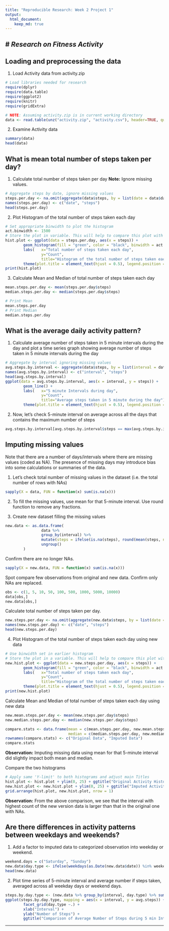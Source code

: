 ```yaml
---
title: "Reproducible Research: Week 2 Project 1"
output: 
  html_document:
    keep_md: true
---
```


# ***Research on Fitness Activity***
---

## Loading and preprocessing the data
1. Load Activity data from activity.zip
```r
# Load libraries needed for research
require(dplyr)
require(data.table)
require(ggplot2)
require(knitr)
require(gridExtra)
```
```r
# NOTE: Assuming activity.zip is in current working directory
data <- read.table(unz("activity.zip", "activity.csv"), header=TRUE, quote="\"", sep=",")
```

2. Examine Activity data  
```r
summary(data)
head(data)
```

## What is mean total number of steps taken per day?
1. Calculate total number of steps taken per day 
   **Note:** Ignore missing values.
```r
# Aggregate steps by date, ignore missing values  
steps.per.day <- na.omit(aggregate(data$steps, by = list(date = data$date), FUN = sum))
names(steps.per.day) <- c("date", "steps")
head(steps.per.day)
```

2. Plot Histogram of the total number of steps taken each day
```r
# Set appropriate binwidth to plot the histogram
act.binwidth <- 1500
# Store the plot in variable. This will help to compare this plot with another one
hist.plot <- ggplot(data = steps.per.day, aes(x = steps)) +
        geom_histogram(fill = "green", color = "black", binwidth = act.binwidth) +
        labs(   x="Total number of steps taken each day",
                y="Count",
                title="Histogram of the total number of steps taken each day") +
        theme(plot.title = element_text(hjust = 0.5), legend.position = "none")
print(hist.plot)
```

3. Calculate Mean and Median of total number of steps taken each day

```r

mean.steps.per.day <- mean(steps.per.day$steps)
median.steps.per.day <- median(steps.per.day$steps)
```

```r
# Print Mean
mean.steps.per.day
# Print Median
median.steps.per.day
```

## What is the average daily activity pattern?
1. Calculate average number of steps taken in 5 minute intervals during the day and plot a time series graph showing average number of steps taken in 5 minute intervals during the day
```r
# Aggregate by interval ignoring missing values  
avg.steps.by.interval <- aggregate(data$steps, by = list(interval = data$interval), FUN = mean, na.rm = TRUE)
names(avg.steps.by.interval) <- c("interval", "steps")
head(avg.steps.by.interval)
ggplot(data = avg.steps.by.interval, aes(x = interval, y = steps)) +
        geom_line() +
        labs(   x="5 minute Intervals during day",
                y="Count",
                title="Average steps taken in 5 minute during the day") +
        theme(plot.title = element_text(hjust = 0.5), legend.position = "none")
```

2. Now, let's check 5-minute interval on average across all the days that contains the maximum number of steps
```r
avg.steps.by.interval[avg.steps.by.interval$steps == max(avg.steps.by.interval$steps),]
```

## Imputing missing values
Note that there are a number of days/intervals where there are missing values (coded as NA). The presence of missing days may introduce bias into some calculations or summaries of the data.

1. Let's check total number of missing values in the dataset (i.e. the total number of rows with NAs)  
```r
sapply(X = data, FUN = function(x) sum(is.na(x)))
```

2. To fill the missing values, use mean for that 5-minute interval. Use round function to remove any fractions.

3. Create new dataset filling the missing values
```r
new.data <- as.data.frame(
                data %>%
                group_by(interval) %>%
                mutate(steps = ifelse(is.na(steps), round(mean(steps, na.rm = TRUE)), steps)) %>%
                ungroup()
        )
```
Confirm there are no longer NAs.
```r
sapply(X = new.data, FUN = function(x) sum(is.na(x)))
```
Spot compare few observations from original and new data. Confirm only NAs are replaced.
```r
obs <- c(1, 5, 10, 50, 100, 500, 1000, 5000, 10000)
data[obs,]
new.data[obs,]
```
Calculate total number of steps taken per day. 
```r
new.steps.per.day <- na.omit(aggregate(new.data$steps, by = list(date = new.data$date), FUN = sum))
names(new.steps.per.day) <- c("date", "steps")
head(new.steps.per.day)
```

4. Plot Histogram of the total number of steps taken each day using new data
```r
# Use binwidth set in earlier histogram
# Store the plot in a variable. This will help to compare this plot with another one
new.hist.plot <- ggplot(data = new.steps.per.day, aes(x = steps)) +
        geom_histogram(fill = "green", color = "black", binwidth = act.binwidth) +
        labs(   x="Total number of steps taken each day",
                y="Count",
                title="Histogram of the total number of steps taken each day using imputed data") +
        theme(plot.title = element_text(hjust = 0.5), legend.position = "none")
print(new.hist.plot)
```

Calculate Mean and Median of total number of steps taken each day using new data

```r
new.mean.steps.per.day <- mean(new.steps.per.day$steps)
new.median.steps.per.day <- median(new.steps.per.day$steps)
```

```r
compare.stats <- data.frame(mean = c(mean.steps.per.day, new.mean.steps.per.day),
                            median = c(median.steps.per.day, new.median.steps.per.day))
rownames(compare.stats) <- c("Original Data", "Imputed Data")
compare.stats
```

**Observation:** Imputing missing data using mean for that 5-minute interval did slightly impact both mean and median.  

Compare the two histograms
```r
# Apply same 'Y-limit' to both histograms and adjust main Titles
hist.plot <- hist.plot + ylim(0, 25) + ggtitle("Original Activity Histogram")
new.hist.plot <- new.hist.plot + ylim(0, 25) + ggtitle("Imputed Activity Histogram")
grid.arrange(hist.plot, new.hist.plot, nrow = 1)
```

**Observation:** From the above comparison, we see that the interval with highest count of the new version data is larger than that in the original one with NAs.

## Are there differences in activity patterns between weekdays and weekends?

1. Add a factor to imputed data to categorized observation into weekday or weekend.
```r
weekend.days = c("Saturday", "Sunday")
new.data$day.type <- ifelse(weekdays(as.Date(new.data$date)) %in% weekend.days, "weekend", "weekday")
head(new.data)
```

2. Plot time series of 5-minute interval and average number if steps taken, averaged across all weekday days or weekend days. 
```r
steps.by.day.type <- (new.data %>% group_by(interval, day.type) %>% summarise(avg.steps = mean(steps)))
ggplot(steps.by.day.type, mapping = aes(x = interval, y = avg.steps)) + geom_line() +
        facet_grid(day.type ~.) + 
        xlab("Interval") + 
        ylab("Number of Steps") +
        ggtitle("Comparison of Average Number of Steps during 5 min Interval")
```

---
